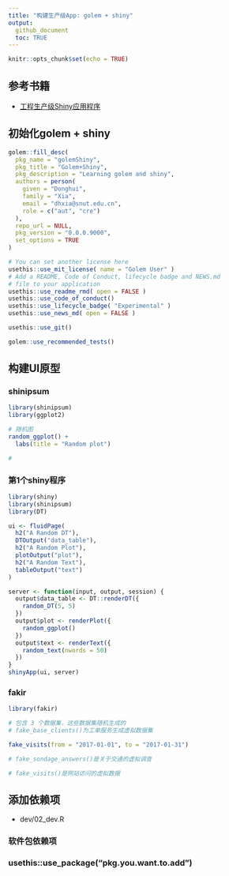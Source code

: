 ```yaml
---
title: "构建生产级App: golem + shiny"
output: 
  github_document
  toc: TRUE
---
```


```r
knitr::opts_chunk$set(echo = TRUE)
```

## 参考书籍

- [工程生产级Shiny应用程序](https://engineering-shiny.org/index.html)


## 初始化golem + shiny

```r
golem::fill_desc(
  pkg_name = "golemShiny",
  pkg_title = "Golem+Shiny",
  pkg_description = "Learning golem and shiny",
  authors = person(
    given = "Donghui",
    family = "Xia",
    email = "dhxia@snut.edu.cn",
    role = c("aut", "cre")
  ),
  repo_url = NULL,
  pkg_version = "0.0.0.9000",
  set_options = TRUE
)

# You can set another license here
usethis::use_mit_license( name = "Golem User" )
# Add a README, Code of Conduct, lifecycle badge and NEWS.md
# file to your application
usethis::use_readme_rmd( open = FALSE )
usethis::use_code_of_conduct()
usethis::use_lifecycle_badge( "Experimental" )
usethis::use_news_md( open = FALSE )

usethis::use_git()

golem::use_recommended_tests()

```


## 构建UI原型

### shinipsum

```r
library(shinipsum)
library(ggplot2)

# 随机图
random_ggplot() + 
  labs(title = "Random plot") 

# 
```

### 第1个shiny程序

```r
library(shiny)
library(shinipsum)
library(DT)

ui <- fluidPage(
  h2("A Random DT"),
  DTOutput("data_table"),
  h2("A Random Plot"),
  plotOutput("plot"),
  h2("A Random Text"),
  tableOutput("text")
)

server <- function(input, output, session) {
  output$data_table <- DT::renderDT({
    random_DT(5, 5)
  })
  output$plot <- renderPlot({
    random_ggplot()
  })
  output$text <- renderText({
    random_text(nwords = 50)
  })
}
shinyApp(ui, server)
```

### fakir

```r
library(fakir)

# 包含 3 个数据集，这些数据集随机生成的
# fake_base_clients()为工单服务生成虚拟数据集

fake_visits(from = "2017-01-01", to = "2017-01-31")

# fake_sondage_answers()是关于交通的虚拟调查

# fake_visits()是网站访问的虚拟数据

```

## 添加依赖项
- dev/02_dev.R

### 软件包依赖项

### usethis::use_package("pkg.you.want.to.add")


